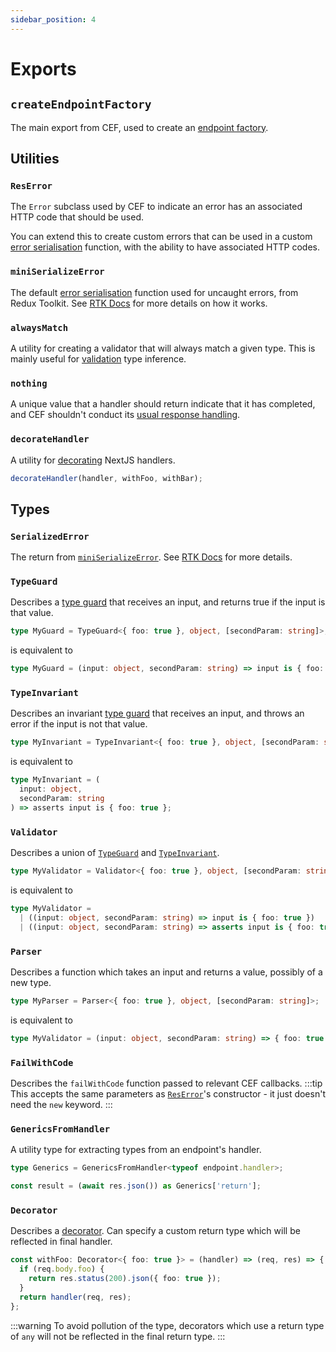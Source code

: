 ```yaml
---
sidebar_position: 4
---
```


# Exports

## `createEndpointFactory`

The main export from CEF, used to create an [endpoint factory](/concepts/factory).

## Utilities

### `ResError`

The `Error` subclass used by CEF to indicate an error has an associated HTTP code that should be used.

You can extend this to create custom errors that can be used in a custom [error serialisation](/concepts/factory#errors-with-http-codes) function, with the ability to have associated HTTP codes.

### `miniSerializeError`

The default [error serialisation](/concepts/factory#error-serialisation) function used for uncaught errors, from Redux Toolkit. See [RTK Docs](https://redux-toolkit.js.org/api/other-exports#miniserializeerror) for more details on how it works.

### `alwaysMatch`

A utility for creating a validator that will always match a given type. This is mainly useful for [validation](/concepts/method#validation) type inference.

### `nothing`

A unique value that a handler should return indicate that it has completed, and CEF shouldn't conduct its [usual response handling](/concepts/method#disabling-default-response-handling).

### `decorateHandler`

A utility for [decorating](/concepts/endpoint#handler-decoration) NextJS handlers.

```ts no-transpile
decorateHandler(handler, withFoo, withBar);
```

## Types

### `SerializedError`

The return from [`miniSerializeError`](#miniserializeerror). See [RTK Docs](https://redux-toolkit.js.org/api/other-exports#miniserializeerror) for more details.

### `TypeGuard`

Describes a [type guard](https://www.typescriptlang.org/docs/handbook/2/narrowing.html#using-type-predicates) that receives an input, and returns true if the input is that value.

```ts no-transpile
type MyGuard = TypeGuard<{ foo: true }, object, [secondParam: string]>;
```

is equivalent to

```ts no-transpile
type MyGuard = (input: object, secondParam: string) => input is { foo: true };
```

### `TypeInvariant`

Describes an invariant [type guard](https://www.typescriptlang.org/docs/handbook/2/narrowing.html#using-type-predicates) that receives an input, and throws an error if the input is not that value.

```ts no-transpile
type MyInvariant = TypeInvariant<{ foo: true }, object, [secondParam: string]>;
```

is equivalent to

```ts no-transpile
type MyInvariant = (
  input: object,
  secondParam: string
) => asserts input is { foo: true };
```

### `Validator`

Describes a union of [`TypeGuard`](#TypeGuard) and [`TypeInvariant`](#TypeInvariant).

```ts no-transpile
type MyValidator = Validator<{ foo: true }, object, [secondParam: string]>;
```

is equivalent to

```ts no-transpile
type MyValidator =
  | ((input: object, secondParam: string) => input is { foo: true })
  | ((input: object, secondParam: string) => asserts input is { foo: true });
```

### `Parser`

Describes a function which takes an input and returns a value, possibly of a new type.

```ts no-transpile
type MyParser = Parser<{ foo: true }, object, [secondParam: string]>;
```

is equivalent to

```ts no-transpile
type MyValidator = (input: object, secondParam: string) => { foo: true };
```

### `FailWithCode`

Describes the `failWithCode` function passed to relevant CEF callbacks.
:::tip
This accepts the same parameters as [`ResError`](#reserror)'s constructor - it just doesn't need the `new` keyword.
:::

### `GenericsFromHandler`

A utility type for extracting types from an endpoint's handler.

```ts no-transpile
type Generics = GenericsFromHandler<typeof endpoint.handler>;

const result = (await res.json()) as Generics['return'];
```

### `Decorator`

Describes a [decorator](/concepts/endpoint#handler-decoration). Can specify a custom return type which will be reflected in final handler.

```ts no-transpile
const withFoo: Decorator<{ foo: true }> = (handler) => (req, res) => {
  if (req.body.foo) {
    return res.status(200).json({ foo: true });
  }
  return handler(req, res);
};
```

:::warning
To avoid pollution of the type, decorators which use a return type of `any` will not be reflected in the final return type.
:::
